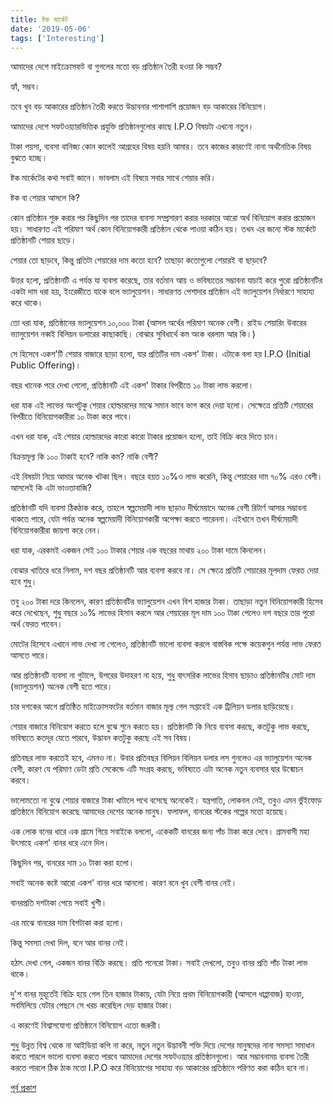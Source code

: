 ```yaml
---
title: ষ্টক মার্কেট
date: '2019-05-06'
tags: ['Interesting']
---
```


আমাদের দেশে মাইক্রোসফট বা গুগলের মতো বড় প্রতিষ্ঠান তৈরী হওয়া কি সম্ভব?

হ্যাঁ, সম্ভব।

তবে খুব বড় আকারের প্রতিষ্ঠান তৈরী করতে উদ্ভাবনার পাশাপাশি প্রয়োজন বড় আকারের বিনিয়োগ।

আমাদের দেশে সফটওয়্যারভিত্তিক প্রযুক্তি প্রতিষ্ঠানগুলোর কাছে I.P.O বিষয়টা এখনো নতুন।

টাকা পয়সা, ব্যবসা বানিজ্য কোন কালেই আগ্রহের বিষয় হয়নি আমার। তবে কাজের কারণেই নানা অর্থনৈতিক বিষয় বুঝতে হচ্ছে। 

ষ্টক মার্কেটের কথা সবাই জানে। ভাবলাম এই বিষয়ে  সবার সাথে শেয়ার করি। 

ষ্টক বা শেয়ার আসলে কি?

কোন প্রতিষ্ঠান শুরু করার পর কিছুদিন পর তাদের ব্যবসা সম্প্রসারণ করার দরকারে আরো অর্থ বিনিয়োগ করার প্রয়োজন হয়। সাধারণত এই পরিমাণ অর্থ কোন বিনিয়োগকারী প্রতিষ্ঠান থেকে পাওয়া কঠিন হয়। তখন এর জন্যে স্টক মার্কেটে প্রতিষ্ঠানটি শেয়ার ছাড়ে।

শেয়ার তো ছাড়বে, কিন্তু প্রতিটা শেয়ারের দাম কতো হবে? তাছাড়া কতোগুলো শেয়ারই বা ছাড়বে?

উত্তর হলো, প্রতিষ্ঠানটি এ পর্যন্ত যা ব্যবসা করেছে, তার বর্তমান আয় ও ভবিষ্যতের সম্ভাবনা যাচাই করে পুরো প্রতিষ্ঠানটির একটা দাম ধরা হয়, ইংরেজীতে যাকে বলে ভ্যালুয়েশন। সাধারণত পেশাদার প্রতিষ্ঠান এই ভ্যালুয়েশন নির্ধারণে সাহায্য করে থাকে।

তো ধরা যাক, প্রতিষ্ঠানের ভ্যালুয়েশন ১০,০০০ টাকা (আসল অর্থের পরিমাণ অনেক বেশী। রাইড শেয়ারিং উবারের ভ্যালুয়েশন নব্বই বিলিয়ন ডলারের কাছাকাছি। বোঝার সুবিধার্থে কম অংক ধরলাম আর কি।)

সে হিসেবে একশ'টি শেয়ার বাজারে ছাড়া হলো, যার প্রতিটির দাম একশ' টাকা। এটাকে বলা হয় I.P.O (Initial Public Offering)।

বছর খানেক পরে দেখা গেলো, প্রতিষ্ঠানটি এই একশ' টাকার বিপরীতে ১০ টাকা লাভ করলো। 

ধরা যাক এই লাভের অংশটুকু শেয়ার হোল্ডারদের মাঝে সমান ভাবে ভাগ করে দেয়া হলো। সেক্ষেত্রে প্রতিটি শেয়ারের বিপরীতে বিনিয়োগকারীরা ১০ টাকা করে পাবে।

এখন ধরা যাক, এই শেয়ার হোল্ডারদের কারো কারো টাকার প্রয়োজন হলো, তাই বিক্রি করে দিতে চান।

বিক্রয়মূল্য কি ১০০ টাকাই হবে? নাকি কম? নাকি বেশী?

এই বিষয়টা নিয়ে আমার অনেক খটকা ছিল। বছরে হয়ত ১০%ও লাভ করেনি, কিন্তু শেয়ারের দাম ৭০% এরও বেশী। আসলেই কি এটা ভাওতাবাজি?

প্রতিষ্ঠানটি যদি ব্যবসা ঠিকঠাক করে, তাহলে স্বল্পমেয়াদী লাভ ছাড়াও দীর্ঘমেয়াদে অনেক বেশী রিটার্ণ আসার সম্ভাবনা থাকতে পারে, যেটা পর্যন্ত অনেক স্বল্পমেয়াদী বিনিয়োগকারী অপেক্ষা করতে পারেননা। এইখানে তখন দীর্ঘমেয়াদী বিনিয়োগকারীরা জায়গা করে নেন।

ধরা যাক, এরকমই একজন সেই ১০০ টাকার শেয়ার এক বছরের মাথায় ২০০ টাকা দামে কিনলেন।

বোঝার খাতিরে ধরে নিলাম, দশ বছর প্রতিষ্ঠানটি আর ব্যবসা করবে না। সে ক্ষেত্রে প্রতিটি শেয়ারের মূলদাম ফেরত দেয়া হবে শুধু।

তবু ২০০ টাকা দরে কিনলেন, কারণ প্রতিষ্ঠানটির ভ্যালুয়েশন এখন বিশ হাজার টাকা। তাছাড়া নতুন বিনিয়োগকারী হিসেব করে দেখেছেন, শুধু বছরে ১০% লাভের হিসাব করলে আর শেয়ারের মূল দাম ১০০ টাকা পেলেও দশ বছরে তার পুরো অর্থ ফেরত পাবেন।

মোটের হিসেবে এখানে লাভ দেখা না গেলেও, প্রতিষ্ঠানটি ভালো ব্যবসা করলে বাস্তবিক পক্ষে কয়েকগুন পর্যন্ত লাভ ফেরত আসতে পারে। 

আর প্রতিষ্ঠানটি ব্যবসা না গুটালে, উপরের উদাহরণ না হয়ে, শুধু বাৎসরিক লাভের হিসাব ছাড়াও প্রতিষ্ঠানটির মোট দাম (ভ্যালুয়েশন) অনেক বেশী হতে পারে। 

চার দশকের আগে প্রতিষ্ঠিত মাইক্রোসফটের বর্তমান বাজার মূল্য গেল সপ্তাহেই এক ট্রিলিয়ন ডলার ছাড়িয়েছে।

শেয়ার বাজারে বিনিয়োগ করতে হলে বুঝে শুনে করতে হয়। প্রতিষ্ঠানটি কি নিয়ে ব্যবসা করছে, কতটুকু লাভ করছে, ভবিষ্যতে কতদূর যেতে পারবে, উদ্ভাবন কতটুকু করছে এই সব বিষয়।

প্রতিবছর লাভ করতেই হবে, এমনও না। উবার প্রতিবছর বিলিয়ন বিলিয়ন ডলার লস গুনলেও এর ভ্যালুয়েশন অনেক বেশী, কারণ যে পরিমাণ ডেটা প্রতি সেকেন্ডে এটি সংগ্রহ করছে, ভবিষ্যতে এটা অনেক নতুন ব্যবসার দ্বার উন্মোচন করবে।

ভালোমতো না বুঝে শেয়ার বাজারে টাকা খাটালে পথে বসেছে অনেকেই। যন্ত্রপাতি, লোকবল নেই, তবুও এমন ভুঁইফোড় প্রতিষ্ঠানে বিনিয়োগ করেছে আমাদের দেশের অনেক মানুষ। ফলাফল, বানরের স্টকের গল্পের মতো হয়েছে।

এক লোক বনের ধারে এক গ্রামে গিয়ে সবাইকে বললো, একেকটি বানরের জন্য পাঁচ টাকা করে দেবে। গ্রামবাসী মহা উৎসাহে একশ' বানর ধরে এনে দিল।

কিছুদিন পর, বানরের দাম ১০ টাকা করা হলো।

সবাই অনেক কষ্টে আরো একশ' বানর ধরে আনলো। কারণ বনে খুব বেশী বানর নেই।

বানরপ্রতি দশটাকা পেয়ে সবাই খুশী।

এর মাঝে বানরের দাম বিশটাকা করা হলো।

কিন্তু সমস্যা দেখা দিল, বনে আর বানর নেই।

হঠাৎ দেখা গেল, একজন বানর বিক্রি করছে। প্রতি পনেরো টাকা। সবাই দেখলো, তবুও বানর প্রতি পাঁচ টাকা লাভ থাকে।

দু'শ বানর মুহূর্তেই বিক্রি হয়ে গেল তিন হাজার টাকায়, যেটা নিয়ে প্রথম বিনিয়োগকারী (আসলে ধাপ্পাবাজ) হাওয়া, সবমিলিয়ে যেটার পেছনে সে খরচ করেছিল দেড় হাজার টাকা।

এ কারণেই বিশ্বাসযোগ্য প্রতিষ্ঠানে বিনিয়োগ এতো জরুরী।

শুধু উন্নত বিশ্ব থেকে না আইডিয়া কপি না করে, নতুন নতুন উদ্ভাবনী শক্তি দিয়ে দেশের মানুষদের নানা সমস্যা সমাধান করতে পারলে ভালো ব্যবসা করতে পারবে আমাদের দেশের সফটওয়্যার প্রতিষ্ঠানগুলো। আর সম্ভাবনাময় ব্যবসা তৈরী করতে পারলে ঠিক ঠাক মতো I.P.O করে বিনিয়োগের সাহায্য বড় আকারের প্রতিষ্ঠানে পরিণত করা কঠিন হবে না।

[পূর্ব প্রকাশ](https://www.facebook.com/ashraful.alam/posts/10155905125145583)